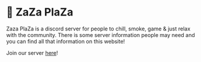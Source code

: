 # 🍃 ZaZa PlaZa

Zaza PlaZa is a discord server for people to chill, smoke, game & just relax with the community. There is some server information people may need and you can find all that information on this website!

Join our server [here](https://discord.gg/Yx75qwk2n9)!